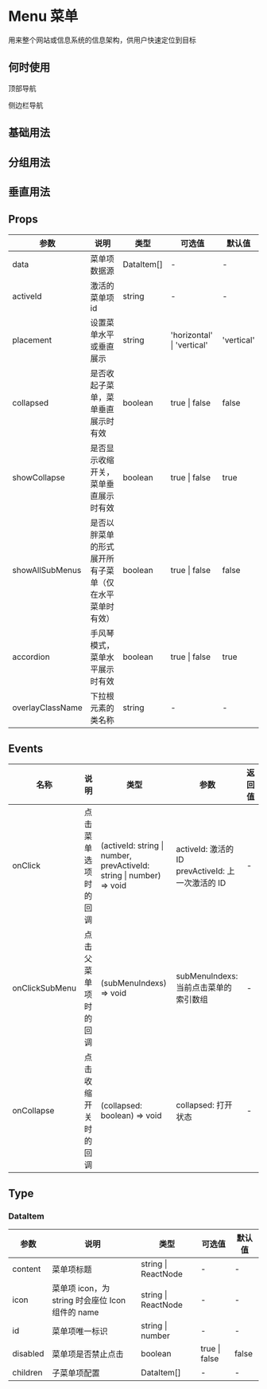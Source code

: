 # Menu 菜单

用来整个网站或信息系统的信息架构，供用户快速定位到目标

## 何时使用

顶部导航

侧边栏导航

## 基础用法


<DemoRow />

## 分组用法


<DemoFat />

## 垂直用法


<DemoVertical />

## Props

| 参数             | 说明                                                   | 类型       | 可选值                     | 默认值     |
| ---------------- | ------------------------------------------------------ | ---------- | -------------------------- | ---------- |
| data             | 菜单项数据源                                           | DataItem[] | -                          | -          |
| activeId         | 激活的菜单项 id                                        | string     | -                          | -          |
| placement        | 设置菜单水平或垂直展示                                 | string     | 'horizontal' \| 'vertical' | 'vertical' |
| collapsed        | 是否收起子菜单，菜单垂直展示时有效                     | boolean    | true \| false              | false      |
| showCollapse     | 是否显示收缩开关，菜单垂直展示时有效                   | boolean    | true \| false              | true       |
| showAllSubMenus  | 是否以胖菜单的形式展开所有子菜单（仅在水平菜单时有效） | boolean    | true \| false              | false      |
| accordion        | 手风琴模式，菜单水平展示时有效                         | boolean    | true \| false              | true       |
| overlayClassName | 下拉根元素的类名称                                     | string     | -                          | -          |

## Events

| 名称           | 说明                 | 类型                                                                 | 参数                                                    | 返回值 |
| -------------- | -------------------- | -------------------------------------------------------------------- | ------------------------------------------------------- | ------ |
| onClick        | 点击菜单选项时的回调 | (activeId: string \| number, prevActiveId: string \| number) => void | activeId: 激活的 ID <br/> prevActiveId: 上一次激活的 ID | -      |
| onClickSubMenu | 点击父菜单项时的回调 | (subMenuIndexs) => void                                              | subMenuIndexs: 当前点击菜单的索引数组                   | -      |
| onCollapse     | 点击收缩开关时的回调 | (collapsed: boolean) => void                                         | collapsed: 打开状态                                     | -      |

## Type

### DataItem

| 参数     | 说明                                             | 类型                | 可选值        | 默认值 |
| -------- | ------------------------------------------------ | ------------------- | ------------- | ------ |
| content  | 菜单项标题                                       | string \| ReactNode | -             | -      |
| icon     | 菜单项 icon，为 string 时会座位 Icon 组件的 name | string \| ReactNode | -             | -      |
| id       | 菜单项唯一标识                                   | string \| number    | -             | -      |
| disabled | 菜单项是否禁止点击                               | boolean             | true \| false | false  |
| children | 子菜单项配置                                     | DataItem[]          | -             | -      |
